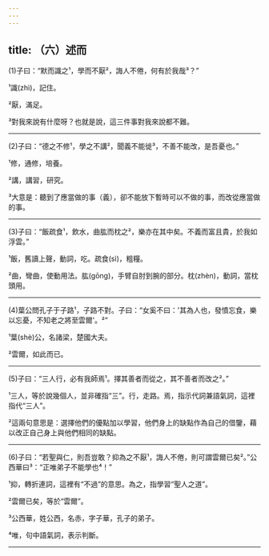```yaml
---
---
---
```

title: （六）述而
---




(1)子曰：“默而識之¹，學而不厭²，誨人不倦，何有於我哉³？”

¹識(zhì)，記住。

²厭，滿足。

³對我來說有什麼呀？也就是說，這三件事對我來說都不難。



--------------------

(2)子曰：“德之不修¹，學之不講²，聞義不能徙³，不善不能改，是吾憂也。”

¹修，通修，培養。

²講，講習，研究。

³大意是：聽到了應當做的事（義），卻不能放下暫時可以不做的事，而改從應當做的事。



--------------------

(3)子曰：“飯疏食¹，飲水，曲肱而枕之²，樂亦在其中矣。不義而富且貴，於我如浮雲。”

¹飯，舊讀上聲，動詞，吃。疏食(sì)，粗糧。

²曲，彎曲，使動用法。肱(gōng)，手臂自肘到腕的部分。枕(zhèn)，動詞，當枕頭用。



--------------------

(4)葉公問孔子于子路¹，子路不對。子曰：“女奚不曰：'其為人也，發憤忘食，樂以忘憂，不知老之將至雲爾'。²”

¹葉(shè)公，名諸梁，楚國大夫。

²雲爾，如此而已。



--------------------

(5)子曰：“三人行，必有我師焉¹。擇其善者而從之，其不善者而改之²。”

¹三人，等於說幾個人，並非確指“三”。行，走路。焉，指示代詞兼語氣詞，這裡指代“三人”。

²這兩句意思是：選擇他們的優點加以學習，他們身上的缺點作為自己的借鑒，藉以改正自己身上與他們相同的缺點。



--------------------

(6)子曰：“若聖與仁，則吾豈敢？抑為之不厭¹，誨人不倦，則可謂雲爾已矣²。”公西華曰³：“正唯弟子不能學也⁴！”

¹抑，轉折連詞，這裡有“不過”的意思。為之，指學習“聖人之道”。

²雲爾已矣，等於“雲爾”。

³公西華，姓公西，名赤，字子華，孔子的弟子。

⁴唯，句中語氣詞，表示判斷。





--------------------